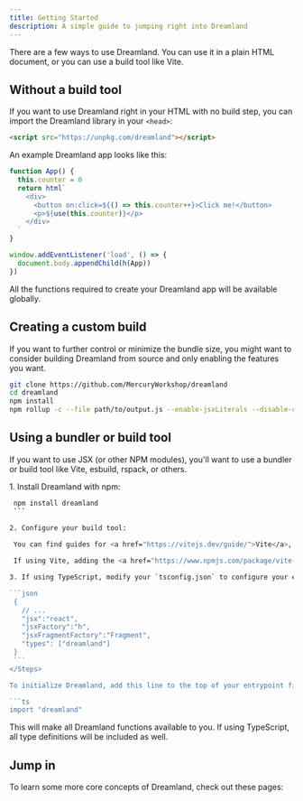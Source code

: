 ```yaml
---
title: Getting Started
description: A simple guide to jumping right into Dreamland
---
```


There are a few ways to use Dreamland. You can use it in a plain HTML document, or you can use a build tool like Vite.

## Without a build tool

If you want to use Dreamland right in your HTML with no build step, you can import the Dreamland library in your `<head>`:

```html
<script src="https://unpkg.com/dreamland"></script>
```

An example Dreamland app looks like this:

```js
function App() {
  this.counter = 0
  return html`
    <div>
      <button on:click=${() => this.counter++}>Click me!</button>
      <p>${use(this.counter)}</p>
    </div>
  `
}

window.addEventListener('load', () => {
  document.body.appendChild(h(App))
})
```

All the functions required to create your Dreamland app will be available globally.

## Creating a custom build

If you want to further control or minimize the bundle size, you might want to consider building Dreamland from source and only enabling the features you want.

```bash
git clone https://github.com/MercuryWorkshop/dreamland
cd dreamland
npm install
npm rollup -c --file path/to/output.js --enable-jsxLiterals --disable-css
```

## Using a bundler or build tool

If you want to use JSX (or other NPM modules), you'll want to use a bundler or build tool like Vite, esbuild, rspack, or others.


<Steps>
1. Install Dreamland with npm:

   ```bash
    npm install dreamland
    ```

2. Configure your build tool:
    
    You can find guides for <a href="https://vitejs.dev/guide/">Vite</a>, <a href="https://esbuild.github.io/getting-started/">esbuild</a>, and <a href="https://rspack.dev/guide/start/quick-start">rspack</a>.

    If using Vite, adding the <a href="https://www.npmjs.com/package/vite-plugin-dreamland">vite-plugin-dreamland</a> plugin to your Vite config will provide you with a better experience.

3. If using TypeScript, modify your `tsconfig.json` to configure your editor and build tool to use Dreamland's JSX globals:

   ```json
    {
      // ...
      "jsx":"react",
      "jsxFactory":"h",
      "jsxFragmentFactory":"Fragment",
      "types": ["dreamland"]
    }
    ```
</Steps>

To initialize Dreamland, add this line to the top of your entrypoint file:

```ts
import "dreamland"
```

This will make all Dreamland functions available to you. If using TypeScript, all type definitions will be included as well.

## Jump in

To learn some more core concepts of Dreamland, check out these pages:


<LinkCard
  title="Elements"
  description="Learn how to create HTML elements in Dreamland"
  href="/intro/elements"
/>

<LinkCard
  title="Components"
  description="Learn how to create Dreamland components"
  href="/intro/elements"
/>

<LinkCard
  title="Reactivity"
  description="Learn how Dreamland handles state and reactivity"
  href="/intro/reactivity"
/>